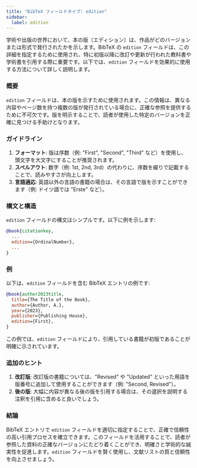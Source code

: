 ```yaml
---
title: "BibTeX フィールドタイプ: edition"
sidebar:
  label: edition
---
```



学術や出版の世界において、本の版（エディション）は、作品がどのバージョンまたは形式で発行されたかを示します。BibTeX の `edition` フィールドは、この詳細を指定するために使用され、特に初版以降に改訂や更新が行われた教科書や学術書を引用する際に重要です。以下では、`edition` フィールドを効果的に使用する方法について詳しく説明します。

<CiteDrive />

### 概要

`edition` フィールドは、本の版を示すために使用されます。この情報は、異なる内容やページ数を持つ複数の版が発行されている場合に、正確な参照を提供するために不可欠です。版を明示することで、読者が使用した特定のバージョンを正確に見つける手助けとなります。

### ガイドライン

1. **フォーマット**: 版は序数（例: "First", "Second", "Third" など）を使用し、頭文字を大文字にすることが推奨されます。
2. **スペルアウト**: 数字（例: 1st, 2nd, 3rd）の代わりに、序数を綴りで記載することで、読みやすさが向上します。
3. **言語適応**: 英語以外の言語の書籍の場合は、その言語で版を示すことができます（例: ドイツ語では "Erste" など）。

### 構文と構造

`edition` フィールドの構文はシンプルです。以下に例を示します:

```bibtex
@book{citationkey,
  ...
  edition={OrdinalNumber},
  ...
}
```

### 例

以下は、`edition` フィールドを含む BibTeX エントリの例です:

```bibtex
@book{author2023title,
  title={The Title of the Book},
  author={Author, A.},
  year={2023},
  publisher={Publishing House},
  edition={First},
}
```

この例では、`edition` フィールドにより、引用している書籍が初版であることが明確に示されています。

### 追加のヒント

1. **改訂版**: 改訂版の書籍については、"Revised" や "Updated" といった用語を版番号に追加して使用することができます（例: "Second, Revised"）。
2. **後の版**: 大幅に内容が異なる後の版を引用する場合は、その選択を説明する注釈を引用に含めると良いでしょう。

### 結論

BibTeX エントリで `edition` フィールドを適切に指定することで、正確で信頼性の高い引用プロセスを確立できます。このフィールドを活用することで、読者が参照した資料の正確なバージョンにたどり着くことができ、明確さと学術的な誠実性を促進します。`edition` フィールドを賢く使用し、文献リストの質と信頼性を向上させましょう。
